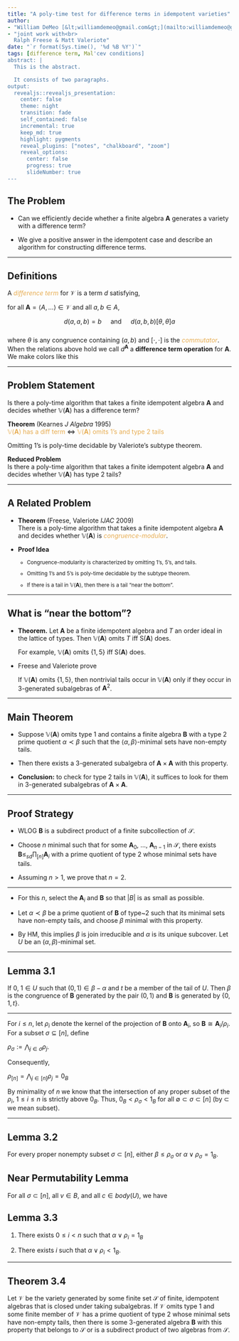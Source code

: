 ```yaml
---
title: "A poly-time test for difference terms in idempotent varieties"
author:
- "William DeMeo [&lt;williamdemeo@gmail.com&gt;](mailto:williamdemeo@gmail.com)"
- "joint work with<br> 
  Ralph Freese & Matt Valeriote"
date: "`r format(Sys.time(), '%d %B %Y')`"
tags: [difference term, Mal'cev conditions]
abstract: |
  This is the abstract.

  It consists of two paragraphs.
output:
  revealjs::revealjs_presentation:
    center: false
    theme: night
    transition: fade
    self_contained: false
    incremental: true
    keep_md: true
    highlight: pygments
    reveal_plugins: ["notes", "chalkboard", "zoom"]
    reveal_options:
      center: false
      progress: true
      slideNumber: true
---
```


## The Problem

- Can we efficiently decide whether a finite algebra $\mathbf{A}$ generates
  a variety with a difference term?

- We give a positive answer in the idempotent case and describe 
  an algorithm for constructing difference terms. 

---

## Definitions

<div class="fragment" align="left">A  <a style="color:#e7ad52">*difference term*</a> for $\mathcal V$ is a term $d$ satisfying,
  <p>
  for all $\mathbf A = \langle A, \dots \rangle \in \mathcal V$ and all $a, b \in A$, 
  </p>
  $$d(a,a,b) = b \quad \text{ and } \quad
  d(a,b,b) \mathrel{[\theta, \theta]} a$$
  </div>
  <br>
  <div class="fragment" align="left">where $\theta$ is any congruence containing $(a,b)$ and $[\cdot, \cdot]$ is the <a style="color:#e7ad52">*commutator*</a>.</div>


<aside class="notes"> When the relations above hold we call $d^{\mathbf{A}}$
a **difference term operation** for $\mathbf{A}$.
</aside>

<aside class="notes"> We make colors <span class="fragment highlight-red">like this</span></aside>

---

## Problem Statement
<div class="fragment" align="left">
  Is there a poly-time algorithm that takes a finite
  idempotent algebra $\mathbf{A}$ and decides 
  whether $\mathbb{V}(\mathbf{A})$ has a difference term?
</div>

<p>

<div class="fragment" align="left">
  **Theorem** (Kearnes *J Algebra* 1995) 
  <br>
  <a style="color:#e7ad52">$\mathbb{V}(\mathbf{A})$ has a diff term</a>
  $\Leftrightarrow$ <a style="color:#e7ad52"> $\mathbb{V}(\mathbf{A})$ omits 1's and type 2 tails</a>
</div>

<p>

<div class="fragment" align="left">
  Omitting 1's is poly-time decidable by Valeriote's subtype theorem.
</div>

<p>

<div class="fragment" align="left">
  **Reduced Problem** <br>
  Is there a poly-time algorithm that takes a finite 
  idempotent algebra $\mathbf{A}$ and decides whether 
  $\mathbb{V}(\mathbf{A})$ has type 2 tails?
</div>

---

## A Related Problem

+ **Theorem** (Freese, Valeriote *IJAC* 2009)<br>
  There is a poly-time algorithm that takes a finite
  idempotent algebra $\mathbf{A}$ and decides whether $\mathbb{V}(\mathbf{A})$ is 
  <a style="color:#e7ad52">*congruence-modular*</a>.

+ **Proof Idea**
  <small>
  <ul> 
    <li>Congruence-modularity is characterized by omitting 1's, 5's, and tails.</li>
    <li> Omitting 1's and 5's is poly-time decidable by the subtype theorem.</li>
    <li> If there is a tail in $\mathbb{V}(\mathbf{A})$, then there is a tail
         "near the bottom".</li>
  </ul>
  </small>

---

## What is "near the bottom"?

- **Theorem.** Let $\mathbf{A}$ be a finite idempotent algebra and $T$ an order ideal in the
  lattice of types. Then $\mathbb{V}(\mathbf{A})$ omits $T$ iff $\mathsf{S}(\mathbf{A})$
  does.
  <p>
  For example, $\mathbb{V}(\mathbf{A})$ omits $\{1, 5\}$ iff $\mathsf{S}(\mathbf{A})$ 
  does.
  </p>

- Freese and Valeriote prove
  <p>
  If $\mathbb{V}(\mathbf{A})$ omits $\{1, 5\}$, 
  then nontrivial tails occur in $\mathbb{V}(\mathbf{A})$ only if they occur
  in 3-generated subalgebras of $\mathbf{A}^2$.</p>

---

## Main Theorem

- Suppose $\mathbb{V}(\mathbf A)$ omits type 1 and contains a finite
  algebra $\mathbf{B}$ with a type 2 prime quotient $\alpha \prec \beta$
  such that the $\langle \alpha, \beta \rangle$-minimal sets have non-empty tails.
  
- Then there exists a 3-generated subalgebra of $\mathbf A \times \mathbf A$
  with this property.
  
- **Conclusion:** to check for type 2 tails in $\mathbb{V}(\mathbf A)$, it suffices 
  to look for them in 3-generated subalgebras of $\mathbf A \times \mathbf A$.

---

## Proof Strategy

- WLOG $\mathbf{B}$ is a subdirect
  product of a finite subcollection of $\mathcal S$. 

- Choose $n$ minimal such that for some $\mathbf{A}_0$,
  $\dots$, $\mathbf{A}_{n-1}$ in $\mathcal S$, there exists
  $\mathbf{B} \leq_{sd} \prod_{[n]} \mathbf{A}_i$
  with a prime quotient of type 2 whose minimal sets have tails.
  
- Assuming $n > 1$, we prove that $n = 2$.

---

- For this $n$, select the $\mathbf{A}_i$ and $\mathbf{B}$ so that $|B|$ is as small as possible.

- Let $\alpha \prec \beta$ be a prime quotient of $\mathbf{B}$ 
  of type~2 such that its minimal sets have
  non-empty tails, and choose $\beta$ minimal with this property.

- By HM, this implies $\beta$ is join 
  irreducible and $\alpha$ is its unique subcover.
  Let $U$ be an $(\alpha, \beta)$-minimal set. 

---

## Lemma 3.1

If $0$, $1 \in U$ such that $(0,1) \in \beta - \alpha$ and
$t$ be a member of the tail of $U$. Then $\beta$ is the 
congruence of $\mathbf{B}$
generated by the pair $(0,1)$ and $\mathbf{B}$ is generated 
by $\{0, 1, t\}$.

---

For $i \leq n$, let $\rho_i$ 
denote the kernel of the projection of $\mathbf{B}$ onto $\mathbf{A}_i$,
so $\mathbf{B} \cong \mathbf{A}_i/\rho_i$.
For a subset $\sigma \subseteq [n]$, define

$\rho_\sigma := \bigwedge_{j\in \sigma} \rho_j.$

Consequently,

$\rho_{[n]} = \bigwedge_{j\in [n]}\rho_j = 0_{B}$

By minimality of $n$ we know that the intersection of any  proper subset of the
$\rho_i$, $1 \leq i \leq n$ is strictly above $0_B$.  Thus,
$0_B < \rho_\sigma < 1_B$ for all 
$\emptyset \subset \sigma\subset [n]$
(by $\subset$ we mean \emph{proper} subset).

---

## Lemma 3.2
  For every proper nonempty subset $\sigma \subset [n]$,
  either $\beta \leq \rho_\sigma$ or $\alpha \vee \rho_\sigma = 1_B$.

## Near Permutability Lemma

For all $\sigma \subset [n]$, all $v\in B$, and all $c\in body(U)$, we have
\begin{equation*}(v,c) \in \beta \circ \rho_\sigma \cap \rho_\sigma \circ \beta.\end{equation*}

## Lemma 3.3

1. There exists $0 \leq i < n$ such that $\alpha \vee \rho_i = 1_B$

2. There exists $i$ such that $\alpha \vee \rho_i < 1_B$.

---

## Theorem 3.4

Let $\mathcal V$ be the variety generated by some finite set $\mathcal S$ of finite,
idempotent algebras that is closed under taking subalgebras. If $\mathcal V$
omits type 1 and some finite member of $\mathcal V$ has a prime quotient 
of type 2 whose minimal sets have non-empty tails, then there is some
3-generated algebra $\mathbf{B}$ with this property that belongs to $\mathcal S$ or 
is a subdirect product of two algebras from $\mathcal S$. 




